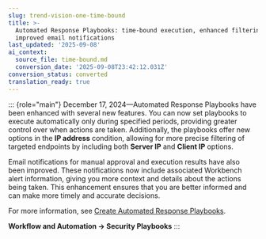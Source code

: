 ```yaml
---
slug: trend-vision-one-time-bound
title: >-
  Automated Response Playbooks: time-bound execution, enhanced filtering, and
  improved email notifications
last_updated: '2025-09-08'
ai_context:
  source_file: time-bound.md
  conversion_date: '2025-09-08T23:42:12.031Z'
conversion_status: converted
translation_ready: true
---
```


::: {role="main"}
December 17, 2024—Automated Response Playbooks have been enhanced with several new features. You can now set playbooks to execute automatically only during specified periods, providing greater control over when actions are taken. Additionally, the playbooks offer new options in the **IP address** condition, allowing for more precise filtering of targeted endpoints by including both **Server IP** and **Client IP** options.

Email notifications for manual approval and execution results have also been improved. These notifications now include associated Workbench alert information, giving you more context and details about the actions being taken. This enhancement ensures that you are better informed and can make more timely and accurate decisions.

For more information, see [Create Automated Response Playbooks](create-automated-response-playbooks.mdx).

**Workflow and Automation → Security Playbooks**
:::
